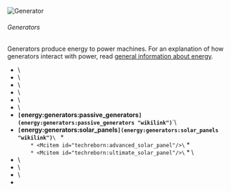 ![Generator](/mods/techreborn/generator.png)

###### Generators

Generators produce energy to power machines. For an explanation of how
generators interact with power, read [general information about
energy](energy: "wikilink").

* <Mcitem id="techreborn:generator"/>\
* <Mcitem id="techreborn:diesel_generator"/>\
* <Mcitem id="techreborn:gas_turbine"/>\
* <Mcitem id="techreborn:plasma_generator"/>\
* <Mcitem id="techreborn:semifluid_generator"/>\
* <Mcitem id="techreborn:thermal_generator"/>\
* **`[`energy:generators:passive_generators`](energy:generators:passive_generators "wikilink")`**`\
* **`[`energy:generators:solar_panels`](energy:generators:solar_panels "wikilink")`**`\
`     * <Mcitem id="techreborn:basic_solar_panel"/>\
`     * <Mcitem id="techreborn:advanced_solar_panel"/>\
`     * <Mcitem id="techreborn:industrial_solar_panel"/>\
`     * <Mcitem id="techreborn:ultimate_solar_panel"/>\
`     * <Mcitem id="techreborn:quantum_solar_panel"/>\
* <Mcitem id="techreborn:water_mill"/>\
* <Mcitem id="techreborn:wind_mill"/>\
* <Mcitem id="techreborn:dragon_egg_energy_siphon"/>\
* <Mcitem id="techreborn:lightning_rod"/>
